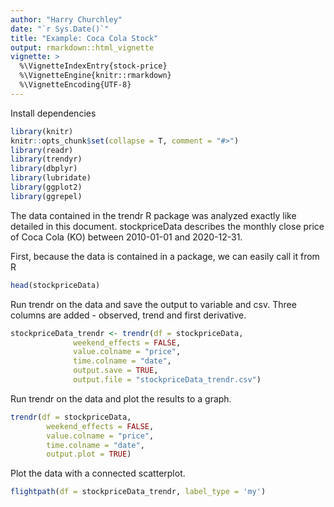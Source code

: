 ```yaml
---
author: "Harry Churchley"
date: "`r Sys.Date()`"
title: "Example: Coca Cola Stock"
output: rmarkdown::html_vignette
vignette: >
  %\VignetteIndexEntry{stock-price}
  %\VignetteEngine{knitr::rmarkdown}
  %\VignetteEncoding{UTF-8}
---
```


Install dependencies 

```r
library(knitr)
knitr::opts_chunk$set(collapse = T, comment = "#>")
library(readr)
library(trendyr)
library(dbplyr)
library(lubridate)
library(ggplot2)
library(ggrepel)
```

The data contained in the trendr R package was analyzed exactly like detailed in this document. stockpriceData describes the monthly close price of Coca Cola (KO) between 2010-01-01 and 2020-12-31. 

First, because the data is contained in a package, we can easily call it from R

```r
head(stockpriceData)
```
Run trendr on the data and save the output to variable and csv. Three columns are added - observed, trend and first derivative.

```r

stockpriceData_trendr <- trendr(df = stockpriceData,
              weekend_effects = FALSE,
              value.colname = "price",
              time.colname = "date",
              output.save = TRUE,
              output.file = "stockpriceData_trendr.csv")

```

Run trendr on the data and plot the results to a graph.

```r

trendr(df = stockpriceData,
        weekend_effects = FALSE,
        value.colname = "price",
        time.colname = "date",
        output.plot = TRUE)

```
Plot the data with a connected scatterplot.

```r
flightpath(df = stockpriceData_trendr, label_type = 'my')
```











